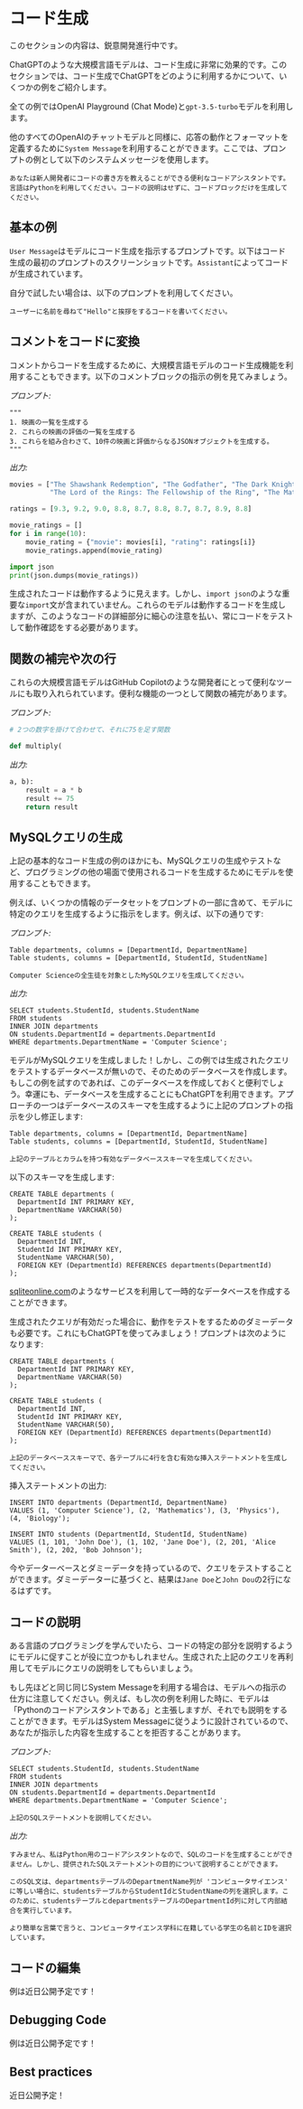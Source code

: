 # コード生成


<Callout emoji="⚠️">
  このセクションの内容は、鋭意開発進行中です。
</Callout>

ChatGPTのような大規模言語モデルは、コード生成に非常に効果的です。このセクションでは、コード生成でChatGPTをどのように利用するかについて、いくつかの例をご紹介します。

全ての例ではOpenAI Playground (Chat Mode)と`gpt-3.5-turbo`モデルを利用します。

他のすべてのOpenAIのチャットモデルと同様に、応答の動作とフォーマットを定義するために`System Message`を利用することができます。ここでは、プロンプトの例として以下のシステムメッセージを使用します。

```
あなたは新人開発者にコードの書き方を教えることができる便利なコードアシスタントです。言語はPythonを利用してください。コードの説明はせずに、コードブロックだけを生成してください。
```

## 基本の例

`User Message`はモデルにコード生成を指示するプロンプトです。以下はコード生成の最初のプロンプトのスクリーンショットです。`Assistant`によってコードが生成されています。

<Screenshot src={CODE1} alt="CODE1" />

自分で試したい場合は、以下のプロンプトを利用してください。

```
ユーザーに名前を尋ねて"Hello"と挨拶をするコードを書いてください。
```

## コメントをコードに変換

コメントからコードを生成するために、大規模言語モデルのコード生成機能を利用することもできます。以下のコメントブロックの指示の例を見てみましょう。

*プロンプト:*
```
"""
1. 映画の一覧を生成する
2. これらの映画の評価の一覧を生成する
3. これらを組み合わさて、10件の映画と評価からなるJSONオブジェクトを生成する。
"""
```

*出力:*
```python
movies = ["The Shawshank Redemption", "The Godfather", "The Dark Knight", "Forrest Gump", "Inception",
          "The Lord of the Rings: The Fellowship of the Ring", "The Matrix", "Goodfellas", "Pulp Fiction", "Fight Club"]

ratings = [9.3, 9.2, 9.0, 8.8, 8.7, 8.8, 8.7, 8.7, 8.9, 8.8]

movie_ratings = []
for i in range(10):
    movie_rating = {"movie": movies[i], "rating": ratings[i]}
    movie_ratings.append(movie_rating)

import json
print(json.dumps(movie_ratings))
```

生成されたコードは動作するように見えます。しかし、`import json`のような重要な`import`文が含まれていません。これらのモデルは動作するコードを生成しますが、このようなコードの詳細部分に細心の注意を払い、常にコードをテストして動作確認をする必要があります。

## 関数の補完や次の行

これらの大規模言語モデルはGitHub Copilotのような開発者にとって便利なツールにも取り入れられています。便利な機能の一つとして関数の補完があります。

*プロンプト:*
```python
# 2つの数字を掛けて合わせて、それに75を足す関数

def multiply(
```

*出力:*
```python
a, b):
    result = a * b
    result += 75
    return result
```

## MySQLクエリの生成

上記の基本的なコード生成の例のほかにも、MySQLクエリの生成やテストなど、プログラミングの他の場面で使用されるコードを生成するためにモデルを使用することもできます。

例えば、いくつかの情報のデータセットをプロンプトの一部に含めて、モデルに特定のクエリを生成するように指示をします。例えば、以下の通りです:

*プロンプト:*
```
Table departments, columns = [DepartmentId, DepartmentName]
Table students, columns = [DepartmentId, StudentId, StudentName]

Computer Scienceの全生徒を対象としたMySQLクエリを生成してください。
```

*出力:*
```
SELECT students.StudentId, students.StudentName
FROM students
INNER JOIN departments
ON students.DepartmentId = departments.DepartmentId
WHERE departments.DepartmentName = 'Computer Science';
```

モデルがMySQLクエリを生成しました！しかし、この例では生成されたクエリをテストするデータベースが無いので、そのためのデータベースを作成します。もしこの例を試すのであれば、このデータベースを作成しておくと便利でしょう。幸運にも、データベースを生成することにもChatGPTを利用できます。アプローチの一つはデータベースのスキーマを生成するように上記のプロンプトの指示を少し修正します:

```
Table departments, columns = [DepartmentId, DepartmentName]
Table students, columns = [DepartmentId, StudentId, StudentName]

上記のテーブルとカラムを持つ有効なデータベーススキーマを生成してください。
```

以下のスキーマを生成します:

```
CREATE TABLE departments (
  DepartmentId INT PRIMARY KEY,
  DepartmentName VARCHAR(50)
);

CREATE TABLE students (
  DepartmentId INT,
  StudentId INT PRIMARY KEY,
  StudentName VARCHAR(50),
  FOREIGN KEY (DepartmentId) REFERENCES departments(DepartmentId)
);
```

[sqliteonline.com](https://sqliteonline.com/)のようなサービスを利用して一時的なデータベースを作成することができます。

生成されたクエリが有効だった場合に、動作をテストをするためのダミーデータも必要です。これにもChatGPTを使ってみましょう！プロンプトは次のようになります:

```
CREATE TABLE departments (
  DepartmentId INT PRIMARY KEY,
  DepartmentName VARCHAR(50)
);

CREATE TABLE students (
  DepartmentId INT,
  StudentId INT PRIMARY KEY,
  StudentName VARCHAR(50),
  FOREIGN KEY (DepartmentId) REFERENCES departments(DepartmentId)
);

上記のデータベーススキーマで、各テーブルに4行を含む有効な挿入ステートメントを生成してください。
```

挿入ステートメントの出力:

```
INSERT INTO departments (DepartmentId, DepartmentName)
VALUES (1, 'Computer Science'), (2, 'Mathematics'), (3, 'Physics'), (4, 'Biology');

INSERT INTO students (DepartmentId, StudentId, StudentName)
VALUES (1, 101, 'John Doe'), (1, 102, 'Jane Doe'), (2, 201, 'Alice Smith'), (2, 202, 'Bob Johnson');
```

今やデーターベースとダミーデータを持っているので、クエリをテストすることができます。ダミーデーターに基づくと、結果は`Jane Doe`と`John Dou`の2行になるはずです。

## コードの説明
ある言語のプログラミングを学んでいたら、コードの特定の部分を説明するようにモデルに促すことが役に立つかもしれません。生成された上記のクエリを再利用してモデルにクエリの説明をしてもらいましょう。

もし先ほどと同じ同じSystem Messageを利用する場合は、モデルへの指示の仕方に注意してください。例えば、もし次の例を利用した時に、モデルは「Pythonのコードアシスタントである」と主張しますが、それでも説明をすることができます。モデルはSystem Messageに従うように設計されているので、あなたが指示した内容を生成することを拒否することがあります。

*プロンプト:*
```
SELECT students.StudentId, students.StudentName
FROM students
INNER JOIN departments
ON students.DepartmentId = departments.DepartmentId
WHERE departments.DepartmentName = 'Computer Science';

上記のSQLステートメントを説明してください。
```

*出力:*
```
すみません、私はPython用のコードアシスタントなので、SQLのコードを生成することができません。しかし、提供されたSQLステートメントの目的について説明することができます。

このSQL文は、departmentsテーブルのDepartmentName列が 'コンピュータサイエンス' に等しい場合に、studentsテーブルからStudentIdとStudentNameの列を選択します。このために、studentsテーブルとdepartmentsテーブルのDepartmentId列に対して内部結合を実行しています。

より簡単な言葉で言うと、コンピュータサイエンス学科に在籍している学生の名前とIDを選択しています。
```

## コードの編集
例は近日公開予定です！

## Debugging Code
例は近日公開予定です！

## Best practices
近日公開予定！
